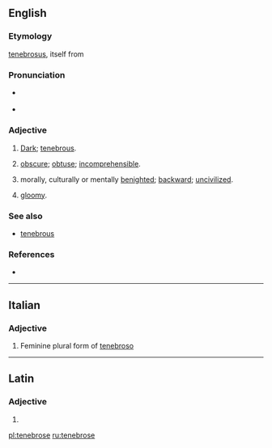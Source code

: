 ==English==

===Etymology===
{{etyl|la|en}} [[tenebrosus]], itself from {{term|tenebra||darkness}}

===Pronunciation===
* {{a|UK}} {{IPA|/ˈtɛnɪbɹəʊs/|lang=en}}
* {{a|US}} {{IPA|/ˈtɛnɪbɹoʊs/|lang=en}}

===Adjective===
{{en-adj}}

# [[dark|Dark]]; [[tenebrous]].
# {{context|figuratively|lang=en}} [[obscure]]; [[obtuse]]; [[incomprehensible]].
# {{context|figuratively|lang=en}} morally, culturally or mentally [[benighted]]; [[backward]]; [[uncivilized]].
# {{context|figuratively|lang=en}} [[gloomy]].

===See also===
* [[tenebrous]]

===References===
* {{R:OED2}}

----

==Italian==

===Adjective===
{{head|it|adjective form}}

# Feminine plural form of [[tenebroso]]

----

==Latin==

===Adjective===
{{la-adj-form|tenebrōse}}

# {{inflection of|tenebrōsus||voc|m|s|lang=la}}

[[pl:tenebrose]]
[[ru:tenebrose]]